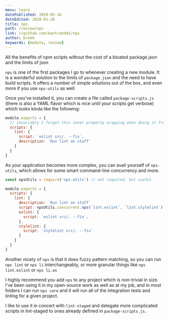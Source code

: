 ```yaml
---
menu: learn
datePublished: 2020-01-16
dateEdited: 2020-01-26
title: nps
path: /review/nps
link: //github.com/kentcdodds/nps
author: brekk
keywords: [module, review]
---
```



<PackageInstaller pkg="nps" dev>
All the benefits of npm scripts without the cost of a bloated package.json and the limits of json
</PackageInstaller>

`nps` is one of the first packages I go to whenever creating a new module. It is a wonderful solution to the limits of `package.json` and the need to have build scripts. It offers a number of simple solutions out of the box, and even more if you use `nps-utils` as well.

Once you've installed it, you can create a file called `package-scripts.js` (there is also a YAML flavor which is nice until your scripts get verbose) which looks kinda like the following:

```js
module.exports = {
  // invariably I forget this inner property wrapping when doing it from scratch
  scripts: {
    lint: {
      script: `eslint src/. --fix`,
      description: `Run lint on stuff`
    }
  }
}
```

As your application becomes more complex, you can avail yourself of `nps-utils`, which allows for some smart command-line concurrency and more.

```js
const npsUtils = require('nps-utils') // not required, but useful

module.exports = {
  scripts: {
    lint: {
      description: `Run lint on stuff`
      script: npsUtils.concurrent.nps(`lint.eslint`, `lint.stylelint`)
      eslint: {
        script: `eslint src/. --fix`,
      },
      stylelint: {
        script: `stylelint src/. --fix`
      }
    }
  }
}
```

Another nicety of `nps` is that it does fuzzy pattern matching, so you can run `nps lint` or `nps li` interchangeably, or more granular things like `nps lint.eslint` or `nps li.es`

I highly recommend you add `nps` to any project which is non-trivial in size. I've been using it in my open-source work as well as at my job, and in most folders I can run `nps care` and it will run all of the integration tests and linting for a given project.

I like to use it in concert with `lint-staged` and delegate more complicated scripts in lint-staged to ones already defined in `package-scripts.js`.

